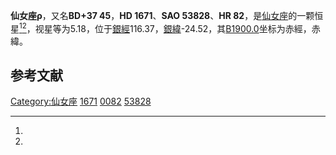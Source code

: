 {{Starbox begin
| name = 仙女座ρ
}}
{{Starbox observe
| epoch = [[J2000.0|J2000.0]]
| constell = [[仙女座|仙女座]]<ref name=SIMBAD>{{cite web
 | url=http://simbad.u-strasbg.fr/simbad/sim-id?Ident=HR+82
 | title=Pulsating variable Star
 | publisher=Centre de Données astronomiques de Strasbourg
 | work=SIMBAD
 | accessdate=2012-07-13
 | archive-date=2019-09-16
 | archive-url=https://web.archive.org/web/20190916155836/http://simbad.u-strasbg.fr/simbad/sim-id?Ident=HR+82
 }}</ref><ref name=DATA>{{cite web
 | url=http://vizier.u-strasbg.fr/viz-bin/VizieR-5?-out.add=.&-source=5050&-corr=PK=HR&-out.max=9999&HR=82
 | title=VizieR Detailed Page
 | accessdate=2012-07-13
 | archive-date=2016-03-05
 | archive-url=https://web.archive.org/web/20160305001217/http://vizier.u-strasbg.fr/viz-bin/VizieR-5?-out.add=.&-source=5050&-corr=PK=HR&-out.max=9999&HR=82
 | dead-url=no
 }}</ref>
| 星官 = 
| ra = {{RA|0|21|7.3}}<ref name=SIMBAD /><ref name=DATA />
| dec = {{DEC|+37|58|7}}<ref name=SIMBAD /><ref name=DATA />
| appmag_v = 5.18<ref name=SIMBAD /><ref name=DATA />
}}
{{Starbox character
| class = F5III<ref name=SIMBAD /><ref name=DATA />
| b-v = 0.42<ref name=SIMBAD /><ref name=DATA />
| u-b = 0.05<ref name=SIMBAD /><ref name=DATA />
| r-i = <ref name=SIMBAD /><ref name=DATA />
| variable = 
}}
{{Starbox astrometry
| radial_v = 0.05
| prop_mo_ra = 9
| parallax = 0.017
| p_error = 
}}
{{Starbox catalog
| names =BD+37 45，[[SAO星表|SAO]] 53828，[[HD星表|HD]] 1671，[[HR星表|HR]] 82}}
{{Starbox reference |Simbad=HR+82}}
{{Starbox end}}

'''仙女座ρ'''，又名'''BD+37 45'''，'''HD 1671'''、'''SAO 53828'''、'''HR 82'''，是[[仙女座|仙女座]]的一颗恒星<ref name=SIMBAD /><ref name=DATA />，视星等为5.18，位于[[銀道座標系|銀經]]116.37，[[銀道座標系|銀緯]]-24.52，其[[B1900.0|B1900.0]]坐标为赤經{{RA|0|15|51.1}}，赤緯{{DEC|+37|-24.52|53}}。

== 参考文献 ==
{{reflist}}

{{star-stub}}

{{仙女座恒星}}
[[Category:仙女座|Category:仙女座]]
[[Category:HD和HDE天體|1671]]
[[Category:HR天體|0082]]
[[Category:SAO天體|53828]]